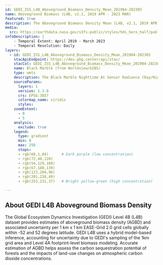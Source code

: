 ```yaml
---
id: GEDI_ISS_L4B_Aboveground_Biomass_Density_Mean_201904-202303
name: Aboveground Biomass (L4B, v2.1, 2019 APR - 2023 MAR)
featured: true
description: The Aboveground Biomass Density Mean (L4B, v2.1, 2019 APR to 2023 MAR) layer is the estimated mean aboveground biomass density, including forest and non-forest, within the 1 km x 1 km grid cell. 
media:
  src: https://earthdata.nasa.gov/s3fs-public/styles/hds_hero_half/public/2024-08/gedi-agbd-us-cloudfree--2-07-2023.jpg?VersionId=E_Zx.ti84WTiK8GB2XWD5VqrwZi7QNDl&itok=cjabduMn
infoDescription: |
    - Temporal Extent: April 2019 - March 2023
    - Temporal Resolution: Daily
layers:
  - id: GEDI_ISS_L4B_Aboveground_Biomass_Density_Mean_201904-202303
    stacApiEndpoint: https://dev.ghg.center/api/stac/
    stacCol: GEDI_ISS_L4B_Aboveground_Biomass_Density_Mean_201904-202303
    name: Black Marble (from Worldview/GIBS)
    type: wmts 
    description: The Black Marble Nighttime At Sensor Radiance (Day/Night Band) layer is created from NASA’s Black Marble daily at-sensor top-of-atmosphere nighttime radiance product (VNP46A1). It is displayed as a grayscale image. The layer is expressed in radiance units (nW/(cm2 sr)) with log10 conversion. It is stretched up to 38 nW/(cm2 sr) resulting in improvements in capturing city lights in greater spatial detail than traditional Nighttime Imagery resampled at 0-255 (e.g., Day/Night Band, Enhanced Near Constant Contrast).The ultra-sensitivity of the VIIRS Day/Night Band enables scientists to capture the Earth’s surface and atmosphere in low light conditions, allowing for better monitoring of nighttime phenomena. These images are also useful for assessing anthropogenic sources of light emissions under varying illumination conditions. For instance, during partial to full moon conditions, the layer can identify the location and features of clouds and other natural terrestrial features such as sea ice and snow cover, while enabling temporal observations in urban regions, regardless of moonlit conditions. As such, the layer is particularly useful for detecting city lights, lightning, auroras, fires, gas flares, and fishing fleets.The Black Marble Nighttime At Sensor Radiance (Day/Night Band) layer is available in near real-time from the Visible Infrared Imaging Radiometer Suite (VIIRS) aboard the joint NASA/NOAA Suomi National Polar orbiting Partnership (Suomi NPP) satellite. The sensor resolution is 750 m at nadir, imagery resolution is 500 m, and the temporal resolution is daily
    sourceParams:
      layers: 1
      version: 1.3.0
      crs: EPSG:3857
      colormap_name: viridis
      styles:
    zoomExtent:
      - 0
      - 5
    analysis:
      exclude: true
    legend:
      type: gradient
      min: 0
      max: 250
      stops:
      - rgb(68,1,84)      # Dark purple (low concentration)
      - rgb(72,40,120)
      - rgb(54,129,168)
      - rgb(67,180,139)
      - rgb(123,204,96)
      - rgb(201,228,49)
      - rgb(253,231,37)   # Bright yellow-green (high concentration)

---
```

<Block>
<Prose>

## About GEDI L4B Aboveground Biomass Density
The Global Ecosystem Dynamics Investigation (GEDI) Level 4B (L4B) dataset provides estimates of aboveground biomass density (AGBD) and associated uncertainty per 1 km x 1 km EASE-Grid 2.0 grid cells globally within -52 and 52 degrees latitude. GEDI L4B uses a hybrid model-based inference, accounting for uncertainty due to GEDI's sampling of the 1km grid area and Level 4A footprint-level biomass modeling. Accurate estimation of AGBD helps assess the carbon sequestration potential of forests and the impacts of land-use changes on atmospheric carbon dioxide concentrations.

</Prose>
</Block>